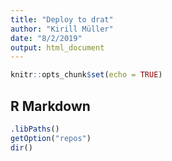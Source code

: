 ```yaml
---
title: "Deploy to drat"
author: "Kirill Müller"
date: "8/2/2019"
output: html_document
---
```


```r
knitr::opts_chunk$set(echo = TRUE)
```

## R Markdown

```r
.libPaths()
getOption("repos")
dir()
```
